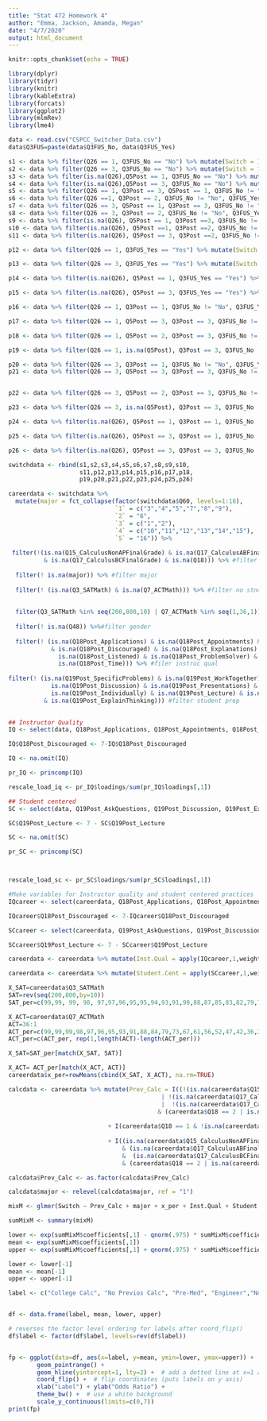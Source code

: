 ```yaml
---
title: "Stat 472 Homework 4"
author: "Emma, Jackson, Amamda, Megan"
date: "4/7/2020"
output: html_document
---
```


```r
knitr::opts_chunk$set(echo = TRUE)

library(dplyr)
library(tidyr)
library(knitr)
library(kableExtra)
library(forcats)
library(ggplot2)
library(mlmRev)
library(lme4)

```


```r
data <- read.csv("CSPCC_Switcher_Data.csv")
data$Q3FUS=paste(data$Q3FUS_No, data$Q3FUS_Yes)
```

```r
s1 <- data %>% filter(Q26 == 1, Q3FUS_No == "No") %>% mutate(Switch = 1)
s2 <- data %>% filter(Q26 == 3, Q3FUS_No == "No") %>% mutate(Switch = 1)
s3 <- data %>% filter(is.na(Q26),Q5Post == 1, Q3FUS_No == "No") %>% mutate(Switch = 1)
s4 <- data %>% filter(is.na(Q26),Q5Post == 3, Q3FUS_No == "No") %>% mutate(Switch = 1)
s5 <- data %>% filter(Q26 == 1, Q3Post == 3, Q5Post == 1, Q3FUS_No != "No", Q3FUS_Yes != "Yes") %>% mutate(Switch = 1)
s6 <- data %>% filter(Q26 ==1, Q3Post == 2, Q3FUS_No != "No", Q3FUS_Yes != "Yes") %>% mutate(Switch = 1)
s7 <- data %>% filter(Q26 == 3, Q5Post == 1, Q3Post == 3, Q3FUS_No != "No", Q3FUS_Yes != "Yes") %>% mutate(Switch = 1)
s8 <- data %>% filter(Q26 == 3, Q3Post == 2, Q3FUS_No != "No", Q3FUS_Yes != "Yes") %>% mutate(Switch = 1)
s9 <- data %>% filter(is.na(Q26), Q5Post == 1, Q3Post ==3, Q3FUS_No != "No", Q3FUS_Yes != "Yes") %>% mutate(Switch = 1)
s10 <- data %>% filter(is.na(Q26), Q5Post ==1, Q3Post ==2, Q3FUS_No != "No", Q3FUS_Yes != "Yes") %>% mutate(Switch = 1)
s11 <- data %>% filter(is.na(Q26), Q5Post == 3, Q3Post ==2, Q3FUS_No != "No", Q3FUS_Yes != "Yes") %>% mutate(Switch = 1)
```

```r
p12 <- data %>% filter(Q26 == 1, Q3FUS_Yes == "Yes") %>% mutate(Switch = 0)

p13 <- data %>% filter(Q26 == 3, Q3FUS_Yes == "Yes") %>% mutate(Switch = 0)

p14 <- data %>% filter(is.na(Q26), Q5Post == 1, Q3FUS_Yes == "Yes") %>% mutate(Switch = 0)

p15 <- data %>% filter(is.na(Q26), Q5Post == 3, Q3FUS_Yes == "Yes") %>% mutate(Switch = 0)

p16 <- data %>% filter(Q26 == 1, Q3Post == 1, Q3FUS_No != "No", Q3FUS_Yes != "Yes") %>% mutate(Switch = 0)

p17 <- data %>% filter(Q26 == 1, Q5Post == 3, Q3Post == 3, Q3FUS_No != "No", Q3FUS_Yes != "Yes") %>% mutate(Switch = 0)

p18 <- data %>% filter(Q26 == 1, Q5Post == 2, Q3Post == 3, Q3FUS_No != "No", Q3FUS_Yes != "Yes" ) %>% mutate(Switch = 0)

p19 <- data %>% filter(Q26 == 1, is.na(Q5Post), Q3Post == 3, Q3FUS_No != "No", Q3FUS_Yes != "Yes") %>% mutate(Switch = 0)

p20 <- data %>% filter(Q26 == 3, Q3Post == 1, Q3FUS_No != "No", Q3FUS_Yes != "Yes") %>% mutate(Switch = 0)
p21 <- data %>% filter(Q26 == 3, Q5Post == 3, Q3Post == 3, Q3FUS_No != "No", Q3FUS_Yes != "Yes") %>% mutate(Switch = 0)


p22 <- data %>% filter(Q26 == 3, Q5Post == 2, Q3Post == 3, Q3FUS_No != "No", Q3FUS_Yes != "Yes")  %>% mutate(Switch = 0)

p23 <- data %>% filter(Q26 == 3, is.na(Q5Post), Q3Post == 3, Q3FUS_No != "No", Q3FUS_Yes != "Yes" )  %>% mutate(Switch = 0)

p24 <- data %>% filter(is.na(Q26), Q5Post == 1, Q3Post == 1, Q3FUS_No != "No", Q3FUS_Yes != "Yes") %>% mutate(Switch = 0)

p25 <- data %>% filter(is.na(Q26), Q5Post == 3, Q3Post == 1, Q3FUS_No != "No", Q3FUS_Yes != "Yes") %>% mutate(Switch = 0)

p26 <- data %>% filter(is.na(Q26), Q5Post == 3, Q3Post == 3, Q3FUS_No != "No", Q3FUS_Yes != "Yes") %>% mutate(Switch = 0)
```

```r

switchdata <- rbind(s1,s2,s3,s4,s5,s6,s7,s8,s9,s10,
                    s11,p12,p13,p14,p15,p16,p17,p18,
                    p19,p20,p21,p22,p23,p24,p25,p26)

```

```r
careerdata <- switchdata %>% 
  mutate(major = fct_collapse(factor(switchdata$Q60, levels=1:16), 
                              `1` = c("3","4","5","7","8","9"), 
                              `2` = "6", 
                              `3` = c("1","2"),
                              `4` = c("10","11","12","13","14","15"),
                              `5` = "16")) %>%
  
 filter(!(is.na(Q15_CalculusNonAPFinalGrade) & is.na(Q17_CalculusABFinalGrade) 
          & is.na(Q17_CalculusBCFinalGrade) & is.na(Q18))) %>% #filter cal exp
  
  filter(! is.na(major)) %>% #filter major
  
  filter(! (is.na(Q3_SATMath) & is.na(Q7_ACTMath))) %>% #filter no stnd test
  
  
  filter(Q3_SATMath %in% seq(200,800,10) | Q7_ACTMath %in% seq(1,36,1)) %>%
  
  filter(! is.na(Q48)) %>%#filter gender
  
  filter(! (is.na(Q18Post_Applications) & is.na(Q18Post_Appointments) & is.na(Q18Post_AskedQs)
            & is.na(Q18Post_Discouraged) & is.na(Q18Post_Explanations) &
              is.na(Q18Post_Listened) & is.na(Q18Post_ProblemSolver) &
              is.na(Q18Post_Time))) %>% #filer instruc qual
  
filter(! (is.na(Q19Post_SpecificProblems) & is.na(Q19Post_WorkTogether) &
            is.na(Q19Post_Discussion) & is.na(Q19Post_Presentations) &
            is.na(Q19Post_Individually) & is.na(Q19Post_Lecture) & is.na(Q19Post_AskQuestions)
          & is.na(Q19Post_ExplainThinking))) #filter student prep
  
```

```r
## Instructor Quality 
IQ <- select(data, Q18Post_Applications, Q18Post_Appointments, Q18Post_AskedQs, Q18Post_Discouraged, Q18Post_Explanations, Q18Post_Listened, Q18Post_ProblemSolver, Q18Post_Time)

IQ$Q18Post_Discouraged <- 7-IQ$Q18Post_Discouraged

IQ <- na.omit(IQ)

pr_IQ <- princomp(IQ)

rescale_load_iq <- pr_IQ$loadings/sum(pr_IQ$loadings[,1])
```

```r
## Student centered
SC <- select(data, Q19Post_AskQuestions, Q19Post_Discussion, Q19Post_ExplainThinking, Q19Post_Individually, Q19Post_Lecture,Q19Post_Presentations,Q19Post_SpecificProblems, Q19Post_WorkTogether)

SC$Q19Post_Lecture <- 7 - SC$Q19Post_Lecture

SC <- na.omit(SC)

pr_SC <- princomp(SC)



rescale_load_sc <- pr_SC$loadings/sum(pr_SC$loadings[,1])

```

```r
#Make variables for Instructor quality and student centered practices
IQcareer <- select(careerdata, Q18Post_Applications, Q18Post_Appointments, Q18Post_AskedQs, Q18Post_Discouraged, Q18Post_Explanations, Q18Post_Listened, Q18Post_ProblemSolver, Q18Post_Time)

IQcareer$Q18Post_Discouraged <- 7-IQcareer$Q18Post_Discouraged

SCcareer <- select(careerdata, Q19Post_AskQuestions, Q19Post_Discussion, Q19Post_ExplainThinking, Q19Post_Individually, Q19Post_Lecture,Q19Post_Presentations,Q19Post_SpecificProblems, Q19Post_WorkTogether)

SCcareer$Q19Post_Lecture <- 7 - SCcareer$Q19Post_Lecture

careerdata <- careerdata %>% mutate(Inst.Qual = apply(IQcareer,1,weighted.mean,rescale_load_iq[,1],na.rm = TRUE))

careerdata <- careerdata %>% mutate(Student.Cent = apply(SCcareer,1,weighted.mean,rescale_load_sc[,1],na.rm = TRUE))

```

```r
X_SAT=careerdata$Q3_SATMath
SAT=rev(seq(200,800,by=10))
SAT_per=c(99,99, 99, 98, 97,97,96,95,95,94,93,91,90,88,87,85,83,82,79,77,75,73,70,67,64,62,59,55,52, 49,45,42,40,36,33,30,27,24,21,19,16,14,12,10,9, 7,6,5,4,3,3,2,2,1,1,1,1,1,0,0,0)

X_ACT=careerdata$Q7_ACTMath
ACT=36:1
ACT_per=c(99,99,99,98,97,96,95,93,91,88,84,79,73,67,61,56,52,47,42,36,27,15,6,2)
ACT_per=c(ACT_per, rep(1,length(ACT)-length(ACT_per)))

X_SAT=SAT_per[match(X_SAT, SAT)]

X_ACT= ACT_per[match(X_ACT, ACT)]
careerdata$x_per=rowMeans(cbind(X_SAT, X_ACT), na.rm=TRUE)

```

```r

calcdata <- careerdata %>% mutate(Prev_Calc = I((!(is.na(careerdata$Q15_CalculusNonAPFinalGrade)) 
                                           | !(is.na(careerdata$Q17_CalculusABFinalGrade)) 
                                           |  !(is.na(careerdata$Q17_CalculusBCFinalGrade))) 
                                          & (careerdata$Q18 == 2 | is.na(careerdata$Q18) ))*1 
                            
                            + I(careerdata$Q18 == 1 & !is.na(careerdata$Q18))*2 
                            
                            + I((is.na(careerdata$Q15_CalculusNonAPFinalGrade)) 
                                & (is.na(careerdata$Q17_CalculusABFinalGrade)) 
                                &  (is.na(careerdata$Q17_CalculusBCFinalGrade)) 
                                & (careerdata$Q18 == 2 | is.na(careerdata$Q18)) )*3)

calcdata$Prev_Calc <- as.factor(calcdata$Prev_Calc)

calcdata$major <- relevel(calcdata$major, ref = "1")

```

```r


mixM <- glmer(Switch ~ Prev_Calc + major + x_per + Inst.Qual + Student.Cent + Q48 + (1|Institution), data = calcdata, family = "binomial", nAGQ = 10, control = glmerControl("bobyqa", check.conv.grad = .makeCC("warning",tol = 1e-2))) 

sumMixM <- summary(mixM)

lower <- exp(sumMixM$coefficients[,1] - qnorm(.975) * sumMixM$coefficients[,2])
mean <- exp(sumMixM$coefficients[,1])
upper <- exp(sumMixM$coefficients[,1] + qnorm(.975) * sumMixM$coefficients[,2])

lower <- lower[-1]
mean <- mean[-1]
upper <- upper[-1]

label <- c("College Calc", "No Previos Calc", "Pre-Med", "Engineer","Non-STEM","Undecided","Std Test", "Instructor Qual", "Student Centered", "Female")


df <- data.frame(label, mean, lower, upper)

# reverses the factor level ordering for labels after coord_flip()
df$label <- factor(df$label, levels=rev(df$label))


fp <- ggplot(data=df, aes(x=label, y=mean, ymin=lower, ymax=upper)) +
        geom_pointrange() + 
        geom_hline(yintercept=1, lty=2) +  # add a dotted line at x=1 after flip
        coord_flip() +  # flip coordinates (puts labels on y axis)
        xlab("Label") + ylab("Odds Ratio") +
        theme_bw() +  # use a white background
        scale_y_continuous(limits=c(0,7))
print(fp)


```


